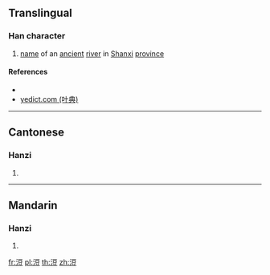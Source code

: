 {{character info/new}}
==Translingual==

===Han character===
{{Han char|rn=85|rad=水|as=07|sn=10|four=31118|canj=EMRT|ids=⿰氵豆}}

# [[name]] of an [[ancient]] [[river]] in [[Shanxi]] [[province]]

====References====
* {{Han ref|kx=0624.040|dkj=17468|dj=1021.190|hdz=31620.020|uh=6D62|ud=28002|bh=D24D|bd=53837}}
* [http://yedict.com/htm/6D/6D62.htm yedict.com (叶典)]

----

==Cantonese==

===Hanzi===
{{yue-hanzi|jyut=|y=dau6}}

# {{defn|lang=yue|sort=水07}}

----

==Mandarin==

===Hanzi===
{{cmn-hanzi|pin=[[dòu]] ([[dou4]])|wg=tou<sup>4</sup>}}

# {{defn|lang=cmn|sort=水07}}

[[fr:浢]]
[[pl:浢]]
[[th:浢]]
[[zh:浢]]